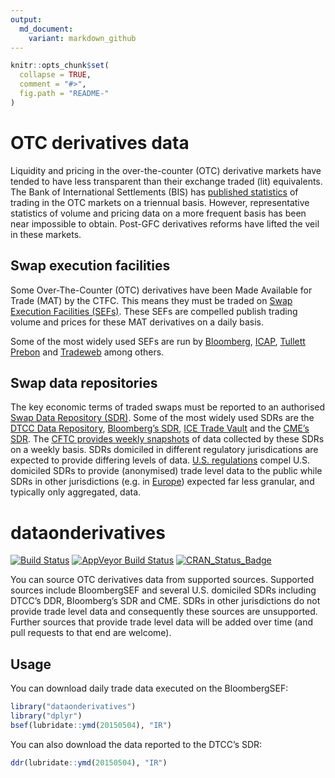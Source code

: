 ```yaml
---
output:
  md_document:
    variant: markdown_github
---
```


<!-- README.md is generated from README.Rmd. Please edit that file -->

```r
knitr::opts_chunk$set(
  collapse = TRUE,
  comment = "#>",
  fig.path = "README-"
)
```

# OTC derivatives data

Liquidity and pricing in the over-the-counter (OTC) derivative markets have tended to have less transparent than their exchange traded (lit) equivalents. The Bank of International Settlements (BIS) has [published statistics](http://www.bis.org/statistics/derstats.htm) of trading in the OTC markets on a triennual basis. However, representative statistics of volume and pricing data on a more frequent basis has been near impossible to obtain. Post-GFC derivatives reforms have lifted the veil in these markets.

## Swap execution facilities

Some Over-The-Counter (OTC) derivatives have been Made Available for Trade (MAT) by the CTFC. This means they must be traded on [Swap Execution Facilities (SEFs)](http://www.cftc.gov/IndustryOversight/TradingOrganizations/SEF2/index.htm). These SEFs are compelled publish trading volume and prices for these MAT derivatives on a daily basis. 

Some of the most widely used SEFs are run by [Bloomberg](http://www.bloombergsef.com), [ICAP](http://www.icap.com/what-we-do/global-broking/sef.aspx), [Tullett Prebon](http://www.tullettprebon.com/swap_execution_facility/index.aspx) and [Tradeweb](http://www.tradeweb.com/Institutional/Derivatives/SEF-Center/) among others.

## Swap data repositories

The key economic terms of traded swaps must be reported to an authorised [Swap Data Repository (SDR)](http://www.cftc.gov/IndustryOversight/DataRepositories/index.htm). Some of the most widely used SDRs are the [DTCC Data Repository](http://www.dtcc.com/data-and-repository-services/global-trade-repository/gtr-us.aspx), [Bloomberg's SDR](http://www.bloombergsdr.com), [ICE Trade Vault](https://www.icetradevault.com) and the [CME's SDR](http://www.cmegroup.com/trading/global-repository-services/cme-swap-data-repository.html). The [CFTC provides weekly snapshots](http://www.cftc.gov/MarketReports/SwapsReports/index.htm) of data collected by these SDRs on a weekly basis. SDRs domiciled in different regulatory jurisdications are expected to provide differing levels of data. [U.S. regulations](http://www.cftc.gov/IndustryOversight/DataRepositories/index.htm) compel U.S. domiciled SDRs to provide (anonymised) trade level data to the public while SDRs in other jurisdictions (e.g. in [Europe](http://eur-lex.europa.eu/LexUriServ/LexUriServ.do?uri=OJ:L:2013:052:0033:0036:EN:PDF)) expected far less granular, and typically only aggregated, data. 

# dataonderivatives

[![Build Status](https://travis-ci.org/imanuelcostigan/dataonderivatives.svg?branch=master)](https://travis-ci.org/imanuelcostigan/dataonderivatives)
[![AppVeyor Build Status](https://ci.appveyor.com/api/projects/status/github/imanuelcostigan/dataonderivatives?branch=master&svg=true)](https://ci.appveyor.com/project/imanuelcostigan/dataonderivatives)
[![CRAN_Status_Badge](http://www.r-pkg.org/badges/version/dataonderivatives)](http://cran.r-project.org/package=dataonderivatives)

You can source OTC derivatives data from supported sources. Supported sources include BloombergSEF and several U.S. domiciled SDRs including DTCC's DDR, Bloomberg's SDR and CME. SDRs in other jurisdictions do not provide trade level data and consequently these sources are unsupported. Further sources that provide trade level data will be added over time (and pull requests to that end are welcome).

## Usage

You can download daily trade data executed on the BloombergSEF:

```r
library("dataonderivatives")
library("dplyr")
bsef(lubridate::ymd(20150504), "IR")
```

You can also download the data reported to the DTCC's SDR:

```r
ddr(lubridate::ymd(20150504), "IR")
```
